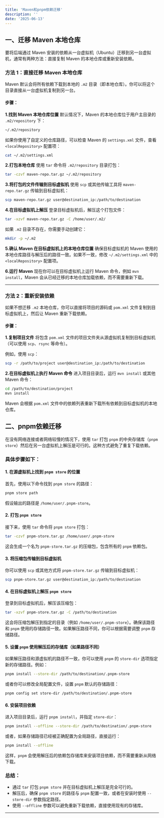 ```yaml
---
title: 'Maven和pnpm依赖迁移'
description: ''
date: '2025-06-13'
---
```



## 一、迁移 Maven 本地仓库

要将后端通过 Maven 安装的依赖从一台虚拟机（Ubuntu）迁移到另一台虚拟机，通常有两种方法：直接复制 Maven 的本地仓库或重新安装依赖。

### 方法 1：直接迁移 Maven 本地仓库

Maven 默认会将所有依赖下载到本地的 `.m2` 目录（即本地仓库）。你可以将这个目录直接从一台虚拟机复制到另一台。

#### 步骤：

**1.找到 Maven 本地仓库位置**
   默认情况下，Maven 的本地仓库位于用户主目录的 `.m2/repository` 下：

   ```bash
   ~/.m2/repository
   ```

   如果你使用了自定义的仓库路径，可以检查 Maven 的 `settings.xml` 文件，查看 `<localRepository>` 配置项：

   ```bash
   cat ~/.m2/settings.xml
   ```

 **2.打包本地仓库**
   使用 `tar` 命令将 `.m2/repository` 目录打包：

   ```bash
   tar -czvf maven-repo.tar.gz ~/.m2/repository
   ```

 **3.将打包的文件传输到目标虚拟机**
   使用 `scp` 或其他传输工具将 `maven-repo.tar.gz` 传输到目标虚拟机：

   ```bash
   scp maven-repo.tar.gz user@destination_ip:/path/to/destination
   ```

 **4.在目标虚拟机上解压**
   登录目标虚拟机后，解压这个打包文件：

   ```bash
   tar -xzvf maven-repo.tar.gz -C /home/user/.m2/
   ```

   如果 `.m2` 目录不存在，你需要手动创建它：

   ```bash
   mkdir -p ~/.m2
   ```

 **5.确认 Maven 在目标虚拟机上的本地仓库位置**
   确保目标虚拟机的 Maven 使用的本地仓库路径与解压后的路径一致。如果不一致，修改 `~/.m2/settings.xml` 中的 `<localRepository>` 配置项。

 **6.运行 Maven**
   现在你可以在目标虚拟机上运行 Maven 命令，例如 `mvn install`，Maven 会从已经迁移的本地仓库加载依赖，而不需要重新下载。

---

### 方法 2：重新安装依赖

如果不想迁移 `.m2` 本地仓库，你可以直接将项目的源码或 `pom.xml` 文件复制到目标虚拟机上，然后让 Maven 重新下载依赖。

#### 步骤：

 **1.复制项目文件**
   将包含 `pom.xml` 文件的项目文件夹从源虚拟机复制到目标虚拟机（可以使用 `scp`、`rsync` 等命令）。

   例如，使用 `scp`：

   ```bash
   scp -r /path/to/project user@destination_ip:/path/to/destination
   ```

 **2.在目标虚拟机上执行 Maven 命令**
   进入项目目录后，运行 `mvn install` 或其他 Maven 命令：

   ```bash
   cd /path/to/destination/project
   mvn install
   ```

   Maven 会根据 `pom.xml` 文件中的依赖列表重新下载所有依赖到目标虚拟机的本地仓库。







## 二、pnpm依赖迁移

在没有网络连接或者网络较慢的情况下，使用 `tar` 打包 `pnpm` 的中央存储库（`pnpm store`）然后在另一台虚拟机上解压是可行的。这种方式避免了重复下载依赖。

### 具体步骤如下：

#### 1. 在源虚拟机上找到 `pnpm store` 的位置

首先，使用以下命令找到 `pnpm store` 的路径：

```bash
pnpm store path
```

假设输出的路径是 `/home/user/.pnpm-store`。

#### 2. 打包 `pnpm store`

接下来，使用 `tar` 命令将 `pnpm store` 打包：

```bash
tar -czvf pnpm-store.tar.gz /home/user/.pnpm-store
```

这会生成一个名为 `pnpm-store.tar.gz` 的压缩包，包含所有的 `pnpm` 依赖包。

#### 3. 将压缩包传输到目标虚拟机

你可以使用 `scp` 或其他方式将 `pnpm-store.tar.gz` 传输到目标虚拟机：

```bash
scp pnpm-store.tar.gz user@destination_ip:/path/to/destination
```

#### 4. 在目标虚拟机上解压 `pnpm store`

登录到目标虚拟机后，解压该压缩包：

```bash
tar -xzvf pnpm-store.tar.gz -C /path/to/destination
```

这会将压缩包解压到指定的目录（例如 `/home/user/.pnpm-store`）。确保该路径和 `pnpm` 使用的存储路径一致。如果解压路径不同，你可以根据需要调整 `pnpm` 存储路径。

#### 5. 设置 `pnpm` 使用解压后的存储库（如果路径不同）

如果解压路径和源虚拟机的路径不一致，你可以使用 `pnpm` 的 `store-dir` 选项指定新的存储路径。例如：

```bash
pnpm install --store-dir /path/to/destination/.pnpm-store
```

或者你可以修改全局配置文件，设置 `pnpm` 默认的存储路径：

```bash
pnpm config set store-dir /path/to/destination/.pnpm-store
```

#### 6. 安装项目依赖

进入项目目录后，运行 `pnpm install`，并指定 `store-dir`：

```bash
pnpm install --offline --store-dir /path/to/destination/.pnpm-store
```

或者，如果存储路径已经被正确配置为全局路径，直接运行：

```bash
pnpm install --offline
```

这样，`pnpm` 会使用解压后的依赖包存储库来安装项目依赖，而不需要重新从网络下载。

### 总结：

- 通过 `tar` 打包 `pnpm store` 并在目标虚拟机上解压是完全可行的。
- 解压后，确保 `pnpm store` 的路径与 `pnpm` 配置一致，或者在安装时使用 `--store-dir` 参数指定路径。
- 使用 `--offline` 参数可以避免重新下载依赖，直接使用现有的存储库。

---